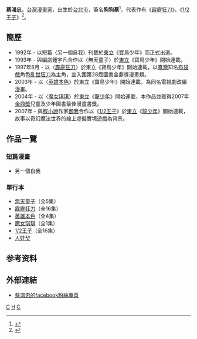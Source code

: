 {{BLPsources}}

'''蔡鴻忠'''{{BD||2月9日|catIdx=C}}，[[台灣|台灣]][[漫畫家|漫畫家]]，出生於[[台北市|台北市]]，筆名'''狗狗蔡'''<ref>{{Cite web |url=http://proposal.gglisten.com/comicnet/comicer_detial.php?id=116 |title=蔡鴻忠 - 臺灣漫畫資訊網 |access-date=2018-08-05 |archive-url=https://web.archive.org/web/20180806024342/http://proposal.gglisten.com/comicnet/comicer_detial.php?id=116 |archive-date=2018-08-06 |dead-url=yes }}</ref>。代表作有《[[霹靂狂刀|霹靂狂刀]]》、《[[1/2王子|1/2王子]]》<ref>{{Cite web |url=https://www.cw.com.tw/article/article.action?id=5028764 |title=二十年漫畫路　讓王子一戰成名｜時尚生活｜設計｜2011-12-13｜天下雜誌第487期 |accessdate=2018-08-05 |archive-date=2018-08-05 |archive-url=https://web.archive.org/web/20180805233934/https://www.cw.com.tw/article/article.action?id=5028764 |dead-url=no }}</ref>。

== 簡歷 ==
*1992年 - 以短篇〈另一個自我〉刊載於[[東立|東立]]《寶鳥少年》而正式出道。
*1993年 - 與編劇鍾宇凡合作以〈無天童子〉於[[東立|東立]]《寶鳥少年》開始連載。
*1997年8月 - 以〈[[霹靂狂刀|霹靂狂刀]]〉於東立《寶鳥少年》開始連載，以[[臺灣|臺灣]]知名[[布袋戲|布袋戲]]角色[[亂世狂刀|亂世狂刀]]為主角，並入圍第28屆圖書金鼎獎漫畫類。
*2003年 - 以〈[[英雄本色_(台灣漫畫)|英雄本色]]〉於東立《寶鳥少年》開始連載，為同名電視劇改編[[漫畫|漫畫]]。
*2004年 - 以〈[[魔女琪琪|魔女琪琪]]〉於[[東立|東立]]《[[龍少年|龍少年]]》開始連載，本作品並獲得2007年[[金鼎獎|金鼎獎]]兒童及少年圖書最佳漫畫書獎。
*2007年 - 與[[輕小說|輕小說]]作家[[御我|御我]]合作以《[[1/2王子|1/2王子]]》於[[東立|東立]]《[[龍少年|龍少年]]》開始連載，故事以奇幻魔法世界的線上虛擬實境遊戲為背景。

== 作品一覽 ==
=== 短篇漫畫 ===
*另一個自我
=== 單行本 ===
*[[無天童子|無天童子]]（全5集）
*[[霹靂狂刀|霹靂狂刀]]（全16集）
*[[英雄本色_(台灣漫畫)|英雄本色]]（全4集）   
*[[魔女琪琪|魔女琪琪]]（全1集）
*[[1/2王子|1/2王子]]（全16集）
*[[人娃契|人娃契]]

==参考资料==
{{reflist}}

== 外部連結 ==
*[http://www.facebook.com/pages/蔡鴻忠/110840552349382/ 蔡鴻忠的facebook粉絲專頁]

[[Category:臺灣漫畫家|C]]
[[Category:蔡姓|H]]
[[Category:台北市人|C]]